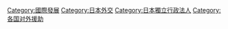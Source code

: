 [[Category:國際發展|Category:國際發展]]
[[Category:日本外交|Category:日本外交]]
[[Category:日本獨立行政法人|Category:日本獨立行政法人]]
[[Category:各国对外援助|Category:各国对外援助]]